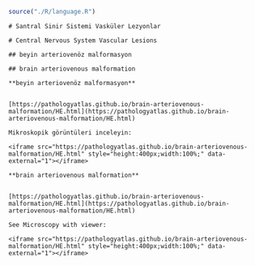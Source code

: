 ```r

source("./R/language.R")

```



```asis

# Santral Sinir Sistemi Vasküler Lezyonlar

```




```asis

# Central Nervous System Vascular Lesions

```




```asis

## beyin arteriovenöz malformasyon

```




```asis

## brain arteriovenous malformation

```




```asis

**beyin arteriovenöz malformasyon**


[https://pathologyatlas.github.io/brain-arteriovenous-malformation/HE.html](https://pathologyatlas.github.io/brain-arteriovenous-malformation/HE.html)

Mikroskopik görüntüleri inceleyin:

<iframe src="https://pathologyatlas.github.io/brain-arteriovenous-malformation/HE.html" style="height:400px;width:100%;" data-external="1"></iframe>

```




```asis

**brain arteriovenous malformation**


[https://pathologyatlas.github.io/brain-arteriovenous-malformation/HE.html](https://pathologyatlas.github.io/brain-arteriovenous-malformation/HE.html)

See Microscopy with viewer: 

<iframe src="https://pathologyatlas.github.io/brain-arteriovenous-malformation/HE.html" style="height:400px;width:100%;" data-external="1"></iframe>

```



